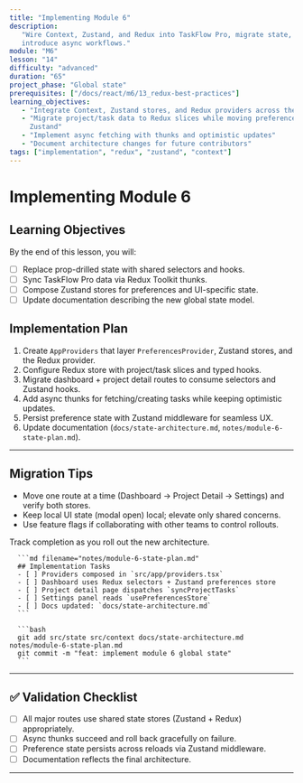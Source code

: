 ```yaml
---
title: "Implementing Module 6"
description:
   "Wire Context, Zustand, and Redux into TaskFlow Pro, migrate state, and
   introduce async workflows."
module: "M6"
lesson: "14"
difficulty: "advanced"
duration: "65"
project_phase: "Global state"
prerequisites: ["/docs/react/m6/13_redux-best-practices"]
learning_objectives:
   - "Integrate Context, Zustand stores, and Redux providers across the app"
   - "Migrate project/task data to Redux slices while moving preferences to
     Zustand"
   - "Implement async fetching with thunks and optimistic updates"
   - "Document architecture changes for future contributors"
tags: ["implementation", "redux", "zustand", "context"]
---
```



# Implementing Module 6

## Learning Objectives

By the end of this lesson, you will:

-  [ ] Replace prop-drilled state with shared selectors and hooks.
-  [ ] Sync TaskFlow Pro data via Redux Toolkit thunks.
-  [ ] Compose Zustand stores for preferences and UI-specific state.
-  [ ] Update documentation describing the new global state model.

## Implementation Plan

1. Create `AppProviders` that layer `PreferencesProvider`, Zustand stores, and
   the Redux provider.
2. Configure Redux store with project/task slices and typed hooks.
3. Migrate dashboard + project detail routes to consume selectors and Zustand
   hooks.
4. Add async thunks for fetching/creating tasks while keeping optimistic
   updates.
5. Persist preference state with Zustand middleware for seamless UX.
6. Update documentation (`docs/state-architecture.md`,
   `notes/module-6-state-plan.md`).

---

## Migration Tips

-  Move one route at a time (Dashboard → Project Detail → Settings) and verify
   both stores.
-  Keep local UI state (modal open) local; elevate only shared concerns.
-  Use feature flags if collaborating with other teams to control rollouts.

<Accordions type='single' className='mt-4'>
   <Accordion title='Task Checklist'>
      <p>Track completion as you roll out the new architecture.</p>

      ```md filename="notes/module-6-state-plan.md"
      ## Implementation Tasks
      - [ ] Providers composed in `src/app/providers.tsx`
      - [ ] Dashboard uses Redux selectors + Zustand preferences store
      - [ ] Project detail page dispatches `syncProjectTasks`
      - [ ] Settings panel reads `usePreferencesStore`
      - [ ] Docs updated: `docs/state-architecture.md`
      ```

      ```bash
      git add src/state src/context docs/state-architecture.md notes/module-6-state-plan.md
      git commit -m "feat: implement module 6 global state"
      ```

   </Accordion>
</Accordions>

---

## ✅ Validation Checklist

-  [ ] All major routes use shared state stores (Zustand + Redux) appropriately.
-  [ ] Async thunks succeed and roll back gracefully on failure.
-  [ ] Preference state persists across reloads via Zustand middleware.
-  [ ] Documentation reflects the final architecture.

---

